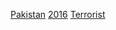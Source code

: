 {{cat topic in year| topic=巴基斯坦恐怖活動| year=2016}}

[[Category:2016年恐怖活動|Pakistan]]
[[Category:巴基斯坦各年恐怖活動|2016]]
[[Category:2016年巴基斯坦罪案|Terrorist]]